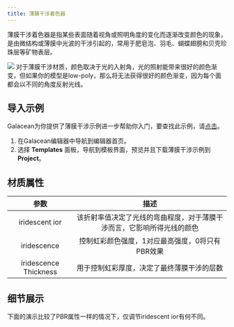 ```yaml
---
title: 薄膜干涉着色器
---
```


薄膜干涉着色器是指某些表面随着视角或照明角度的变化而逐渐改变颜色的现象，是由微结构或薄膜中光波的干涉引起的，常用于肥皂泡、羽毛、蝴蝶翅膀和贝壳珍珠层等矿物表层。

<Image src="https://mdn.alipayobjects.com/huamei_9ahbho/afts/img/A*taABSY4nUcEAAAAAAAAAAAAADgDwAQ/original"   />

<Callout type="info">
对于薄膜干涉材质，颜色取决于光的入射角，光的照射能带来很好的颜色渐变，但如果你的模型是low-poly，那么将无法获得很好的颜色渐变，因为每个面都会以不同的角度反射光线。
</Callout>


## 导入示例

Galacean为你提供了薄膜干涉示例进一步帮助你入门，要查找此示例，请[点击](https://galacean.antgroup.com/editor/projects)。

1. 在Galacean编辑器中导航到编辑器首页。
2. 选择 **Templates** 面板，导航到模板界面，预览并且下载薄膜干涉示例到 **Project**。

## 材质属性

|         参数          |                             描述                             |
| :-------------------: | :----------------------------------------------------------: |
|    iridescent ior     | 该折射率值决定了光线的弯曲程度，对于薄膜干涉而言，它影响所得光线的颜色 |
|      iridescence      |      控制虹彩颜色强度，1对应最高强度，0将只有PBR效果       |
| iridescence Thickness |         用于控制虹彩厚度，决定了最终薄膜干涉的层数         |

## 细节展示
下面的演示比较了PBR属性一样的情况下，仅调节iridescent ior有何不同。
<Comparison
  leftSrc="https://mdn.alipayobjects.com/huamei_9ahbho/afts/img/A*opDFQY6Cu1EAAAAAAAAAAAAADgDwAQ/original"
  leftText="iridescent ior: 1.0"
  rightSrc="https://mdn.alipayobjects.com/huamei_9ahbho/afts/img/A*bfIhRIAinRIAAAAAAAAAAAAADgDwAQ/original"
  rightText="iridescent ior: 1.6"
/>
